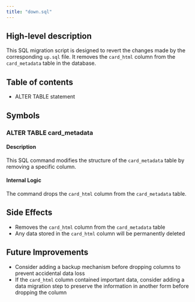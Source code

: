 ```yaml
---
title: "down.sql"
---
```


## High-level description
This SQL migration script is designed to revert the changes made by the corresponding `up.sql` file. It removes the `card_html` column from the `card_metadata` table in the database.

## Table of contents
- ALTER TABLE statement

## Symbols

### ALTER TABLE card_metadata
#### Description
This SQL command modifies the structure of the `card_metadata` table by removing a specific column.

#### Internal Logic
The command drops the `card_html` column from the `card_metadata` table.

## Side Effects
- Removes the `card_html` column from the `card_metadata` table
- Any data stored in the `card_html` column will be permanently deleted

## Future Improvements
- Consider adding a backup mechanism before dropping columns to prevent accidental data loss
- If the `card_html` column contained important data, consider adding a data migration step to preserve the information in another form before dropping the column